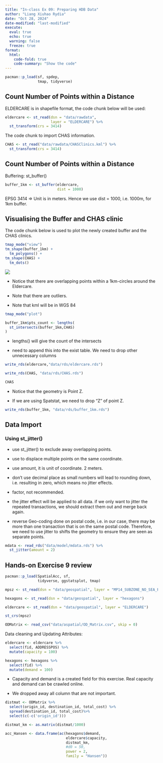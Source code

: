 ```yaml
---
title: "In-class Ex 09: Preparing HDB Data"
author: "Liang Xiuhao Rydia"
date: "Oct 28, 2024"
date-modified: "last-modified"
execute:
  eval: true
  echo: true
  warning: false
  freeze: true
format: 
  html:
    code-fold: true
    code-summary: "Show the code"
---
```


```r
pacman::p_load(sf, spdep,
               tmap, tidyverse)
```

## Count Number of Points within a Distance

ELDERCARE is in shapefile format, the code chunk below will be used:

```r
eldercare <- st_read(dsn = "data/rawdata",
                     layer = "ELDERCARE") %>% 
  st_transform(crs = 3414)
```

The code chunk to import CHAS information.

```r
CHAS <- st_read("data/rawdata/CHASClinics.kml") %>% 
  st_transform(crs = 3414)
```

## Count Number of Points within a Distance

Buffering: st_buffer()

```r
buffer_1km <- st_buffer(eldercare, 
                        dist = 1000)
```

EPSG 3414 =\> Unit is in meters. Hence we use dist = 1000, i.e. 1000m, for 1km buffer.

## Visualising the Buffer and CHAS clinic

The code chunk below is used to plot the newly created buffer and the CHAS clinics.

```r
tmap_mode("view")
tm_shape(buffer_1km) +
  tm_polygons() +
tm_shape(CHAS) +
  tm_dots()
```

![](images/clipboard-4025690323.png)

::: callout-note
-   Notice that there are overlapping points within a 1km-circles around the Eldercare.

-   Note that there are outliers.

-   Note that kml will be in WGS 84
:::

```r
tmap_mode("plot")
```

```r
buffer_1km$pts_count <- lengths(
  st_intersects(buffer_1km,CHAS)
)
```

::: callout-note
-   lengths() will give the count of the intersects

-   need to append this into the exist table. We need to drop other unnecessary columns
:::

```r
write_rds(eldercare,"data/rds/eldercare.rds")
```

```r
write_rds(CHAS, "data/rds/CHAS.rds")
```

```r
CHAS
```

::: callout-note
-   Notice that the geometry is Point Z.

-   If we are using Spatstat, we need to drop "Z" of point Z.
:::

```r
write_rds(buffer_1km, "data/rds/buffer_1km.rds")
```

## Data Import

### Using st_jitter()

::: callout-important
-   use st_jitter() to exclude away overlapping points.

-   use to displace multiple points on the same coordinate.

-   use amount, it is unit of coordinate. 2 meters.

-   don't use decimal place as small numbers will lead to rounding down, i.e. resulting in zero, which means no jitter effects.

-   factor, not recommended.

-   the jitter effect will be applied to all data. if we only want to jitter the repeated transactions, we should extract them out and merge back again.

-   reverse Geo-coding done on postal code, i.e. in our case, there may be more than one transaction that is on the same postal code. Therefore, we need to use jitter to shifts the geometry to ensure they are seen as separate points.
:::

```r
mdata <- read_rds("data/model/mdata.rds") %>% 
  st_jitter(amount = 2)
```

## Hands-on Exercise 9 review

```r
pacman::p_load(SpatialAcc, sf, 
               tidyverse, ggstatsplot, tmap)
```

```r
mpsz <- st_read(dsn = "data/geospatial", layer = "MP14_SUBZONE_NO_SEA_PL")
```

```r
hexagons <- st_read(dsn = "data/geospatial", layer = "hexagons") 
```

```r
eldercare <- st_read(dsn = "data/geospatial", layer = "ELDERCARE") 
```

```r
st_crs(mpsz)
```

```r
ODMatrix <- read_csv("data/aspatial/OD_Matrix.csv", skip = 0)
```

Data cleaning and Updating Attributes:

```r
eldercare <- eldercare %>%
  select(fid, ADDRESSPOS) %>%
  mutate(capacity = 100)
```

```r
hexagons <- hexagons %>%
  select(fid) %>%
  mutate(demand = 100)
```

::: callout-note
-   Capacity and demand is a created field for this exercise. Real capacity and demand can be crawled online.

-   We dropped away all column that are not important.
:::

```r
distmat <- ODMatrix %>%
  select(origin_id, destination_id, total_cost) %>%
  spread(destination_id, total_cost)%>%
  select(c(-c('origin_id')))
```

```r
distmat_km <- as.matrix(distmat/1000)
```

```r
acc_Hansen <- data.frame(ac(hexagons$demand,
                            eldercare$capacity,
                            distmat_km, 
                            #d0 = 50,
                            power = 2, 
                            family = "Hansen"))
```
